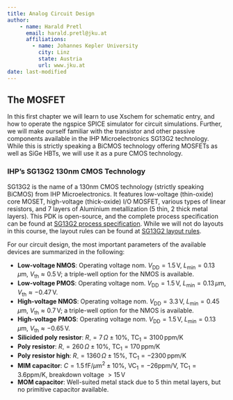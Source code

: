 ```yaml
---
title: Analog Circuit Design
author: 
    - name: Harald Pretl
      email: harald.pretl@jku.at
      affiliations:
        - name: Johannes Kepler University
          city: Linz
          state: Austria
          url: www.jku.at
date: last-modified
---
```


## The MOSFET {#sec-mosfet}

In this first chapter we will learn to use Xschem for schematic entry, and how to operate the ngspice SPICE simulator for circuit simulations. Further, we will make ourself familiar with the transistor and other passive components available in the IHP Microelectronics SG13G2 technology. While this is strictly speaking a BiCMOS technology offering MOSFETs as well as SiGe HBTs, we will use it as a pure CMOS technology.

### IHP's SG13G2 130nm CMOS Technology

SG13G2 is the name of a 130nm CMOS technology (strictly speaking BiCMOS) from IHP Microelectronics. It features low-voltage (thin-oxide) core MOSET, high-voltage (thick-oxide) I/O MOSFET, various types of linear resistors, and 7 layers of Aluminium metallization (5 thin, 2 thick metal layers). This PDK is open-source, and the complete process specification can be found at [SG13G2 process specification](https://github.com/IHP-GmbH/IHP-Open-PDK/blob/main/ihp-sg13g2/libs.doc/doc/SG13G2_os_process_spec.pdf). While we will not do layouts in this course, the layout rules can be found at [SG13G2 layout rules](https://github.com/IHP-GmbH/IHP-Open-PDK/blob/main/ihp-sg13g2/libs.doc/doc/SG13G2_os_layout_rules.pdf).

For our circuit design, the most important parameters of the available devices are summarized in the following:

* **Low-voltage NMOS**: Operating voltage nom. $V_\mathrm{DD}=1.5\,\text{V}$, $L_\mathrm{min}=0.13\,\mu\text{m}$, $V_\mathrm{th} \approx 0.5\,\text{V}$; a triple-well option for the NMOS is available.
* **Low-voltage PMOS**: Operating voltage nom. $V_\mathrm{DD}=1.5\,\text{V}$, $L_\mathrm{min}=0.13\,\mu\text{m}$, $V_\mathrm{th} \approx -0.47\,\text{V}$.
* **High-voltage NMOS**: Operating voltage nom. $V_\mathrm{DD}=3.3\,\text{V}$, $L_\mathrm{min}=0.45\,\mu\text{m}$, $V_\mathrm{th} \approx 0.7\,\text{V}$; a triple-well option for the NMOS is available.
* **High-voltage PMOS**: Operating voltage nom. $V_\mathrm{DD}=1.5\,\text{V}$, $L_\mathrm{min}=0.13\,\mu\text{m}$, $V_\mathrm{th} \approx -0.65\,\text{V}$. 
* **Silicided poly resistor**: $R_\square=7\,\Omega \pm 10\%$, $\mathrm{TC}_1=3100\,\text{ppm/K}$
* **Poly resistor**: $R_\square=260\,\Omega \pm 10\%$, $\mathrm{TC}_1=170\,\text{ppm/K}$
* **Poly resistor high**: $R_\square=1360\,\Omega \pm 15\%$, $\mathrm{TC}_1=-2300\,\text{ppm/K}$ 
* **MIM capacitor**: $C=1.5\,\text{fF}/\mu\text{m}^2 \pm 10\%$, $\mathrm{VC}_1=-26\text{ppm/V}$, $\mathrm{TC}_1=3.6\text{ppm/K}$, breakdown voltage $>15\,\mathrm{V}$
* **MOM capacitor**: Well-suited metal stack due to 5 thin metal layers, but no primitive capacitor available.


